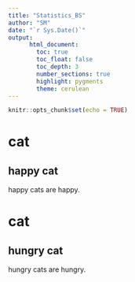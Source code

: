 ```yaml
---
title: "Statistics_BS"
author: "SM"
date: "`r Sys.Date()`"
output:
      html_document:
        toc: true
        toc_float: false
        toc_depth: 3
        number_sections: true
        highlight: pygments
        theme: cerulean
---
```


```r
knitr::opts_chunk$set(echo = TRUE)
```


# cat

## happy cat

happy cats are happy.

# cat

## hungry cat

hungry cats are hungry.

